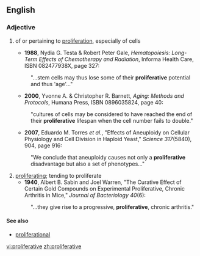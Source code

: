==English==

===Adjective===
{{en-adj}}

# {{context|not comparable|cytology}} of or pertaining to [[proliferation]], especially of cells
#*'''1988''', Nydia G. Testa & Robert Peter Gale, ''Hematopoiesis: Long-Term Effects of Chemotherapy and Radiation'', Informa Health Care, ISBN 082477938X, page 327:
#:"...stem cells may thus lose some of their '''proliferative''' potential and thus 'age'..."
#*'''2000''', Yvonne A. & Christopher R. Barnett, ''Aging:  Methods and Protocols'', Humana Press, ISBN 0896035824, page 40:
#:"cultures of cells may be considered to have reached the end of their '''proliferative''' lifespan when the cell number fails to double."
#*'''2007''', Eduardo M. Torres ''et al.'', "Effects of Aneuploidy on Cellular Physiology and Cell Division in Haploid Yeast," ''Science  317''(5840), 904, page 916:
#:"We conclude that aneuploidy causes not only a '''proliferative''' disadvantage but also a set of phenotypes..."
# [[proliferating]]; tending to proliferate
#*'''1940''', Albert B. Sabin and Joel Warren, "The Curative Effect of Certain Gold Compounds on Experimental Proliferative, Chronic Arthritis in Mice," ''Journal of Bacteriology 40''(6):
#:"...they give rise to a progressive, '''proliferative''', chronic arthritis."

====See also====
*[[proliferational]]

[[vi:proliferative]]
[[zh:proliferative]]